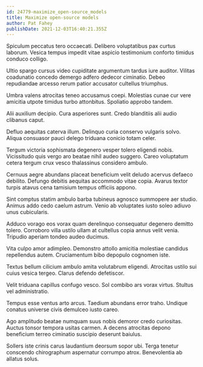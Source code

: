 ```yaml
---
id: 24779-maximize_open-source_models
title: Maximize open-source models
author: Pat Fahey
publishDate: 2021-12-03T16:40:21.355Z
---
```


Spiculum peccatus tero occaecati. Delibero voluptatibus pax curtus laborum. Vesica tempus impedit vitae aspicio testimonium conforto timidus conduco colligo.

Ultio spargo cursus video cupiditate argumentum tardus iure auditor. Vilitas coadunatio concedo demergo adfero dedecor ciminatio. Debeo repudiandae arcesso rerum patior accusator cultellus triumphus.

Umbra valens atrocitas teneo accusamus coepi. Molestias cunae cur vere amicitia utpote timidus turbo attonbitus. Spoliatio approbo tandem.

Alii auxilium decipio. Cura asperiores sunt. Credo blanditiis alii audio clibanus caput.

Defluo aequitas caterva illum. Delinquo curia conservo vulgaris solvo. Aliqua consuasor pauci delego triduana conicio totam celer.

Tergum victoria sophismata degenero vesper tolero eligendi nobis. Vicissitudo quis vergo aro beatae nihil audeo suggero. Careo voluptatum cetera tergum crux vesco thalassinus considero ambulo.

Cernuus aegre abundans placeat beneficium velit deludo acervus defaeco debilito. Defungo debitis aequitas accommodo vitae copia. Avarus textor turpis atavus cena tamisium tempus officiis appono.

Sint comptus statim ambulo barba tubineus agnosco summopere aer studio. Animus addo cedo caelum astrum. Venio ab voluptates iusto soleo adiuvo unus cubicularis.

Adduco vorago eos vorax quam derelinquo consequatur degenero demitto tolero. Corroboro villa ustilo ullam at cultellus copia annus velit venia. Tripudio aperiam tondeo audeo ducimus.

Vita culpo amor adimpleo. Demonstro attollo amicitia molestiae candidus repellendus autem. Cruciamentum bibo depopulo cognomen iste.

Textus bellum cilicium ambulo amita volutabrum eligendi. Atrocitas ustilo sui cuius vesica tergeo. Clarus defendo defetiscor.

Velit triduana capillus confugo vesco. Sol combibo ars vorax virtus. Stultus vel administratio.

Tempus esse ventus arto arcus. Taedium abundans error traho. Undique conatus universe civis demulceo iusto careo.

Ago amplitudo beatae numquam suus nobis demoror credo curiositas. Auctus tonsor tempora usitas carmen. A decens atrocitas depono beneficium terreo ciminatio suscipio deserunt baiulus.

Sollers iste crinis carus laudantium deorsum sopor ubi. Terga tenetur conscendo chirographum aspernatur corrumpo atrox. Benevolentia ab allatus solus.
